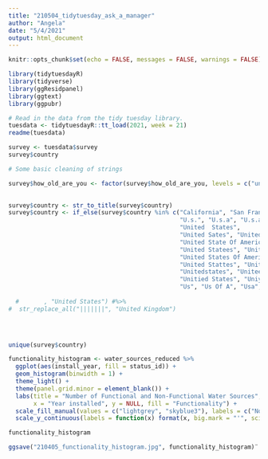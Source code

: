 ```yaml
---
title: "210504_tidytuesday_ask_a_manager"
author: "Angela"
date: "5/4/2021"
output: html_document
---
```


```r
knitr::opts_chunk$set(echo = FALSE, messages = FALSE, warnings = FALSE)
```

```r
library(tidytuesdayR)
library(tidyverse)
library(ggResidpanel)
library(ggtext)
library(ggpubr)
```


```r
# Read in the data from the tidy tuesday library.
tuesdata <- tidytuesdayR::tt_load(2021, week = 21)
readme(tuesdata)
```



```r
survey <- tuesdata$survey
survey$country
```

```r
# Some basic cleaning of strings

survey$how_old_are_you <- factor(survey$how_old_are_you, levels = c("under 18", "18-24", "25-34", "35-44", "45-54",
                                                                       "55-64", "65 or over"))

survey$country <- str_to_title(survey$country)
survey$country <- if_else(survey$country %in% c("California", "San Francisco", "The United States", "The Us", "U. S", "U. S.", "U.s",
                                                "U.s.", "U.s.a", "U.s.a.", "U.s>", "U.sa", "Uniited States", "Unite States", 
                                                "United  States", 
                                                "United Sates", "United Sates Of America", "United Stares", "United State", 
                                                "United State Of America", "United Statea", "United Stated", "United Stateds", 
                                                "United Statees", "United States Of America", "United States Of American", 
                                                "United States Of Americas", "United Statesp", "United Statew", "United Statss", 
                                                "United Stattes", "United Statues", "United Status", "United Statws", "United Sttes",
                                                "Unitedstates", "Uniteed States", "Unitef Stated", "Uniter Statez", "Unites States", 
                                                "Unitied States", "Uniyed States", "Uniyes States", "Unted States", "Untied States", 
                                                "Us", "Us Of A", "Usa", "Usaa"), "United States", survey$country)
           
  #       , "United States") #%>%
#  str_replace_all("|||||||", "United Kingdom")

                    
```                    
                    

```r

```

```r
unique(survey$country)
```


```r
functionality_histogram <- water_sources_reduced %>%
  ggplot(aes(install_year, fill = status_id)) +
  geom_histogram(binwidth = 1) +
  theme_light() +
  theme(panel.grid.minor = element_blank()) +
  labs(title = "Number of Functional and Non-Functional Water Sources",
       x = "Year installed", y = NULL, fill = "Functionality") +
  scale_fill_manual(values = c("lightgrey", "skyblue3"), labels = c("No", "Yes")) +
  scale_y_continuous(labels = function(x) format(x, big.mark = "'", scientific = FALSE))

functionality_histogram

ggsave("210405_functionality_histogram.jpg", functionality_histogram)¨
```



